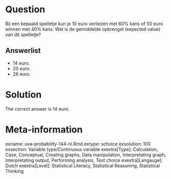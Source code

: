 Question
========

Bij een bepaald spelletje kun je 10 euro verliezen met 60% kans of 50 euro winnen met 40% kans. Wat is de gemiddelde opbrengst (expected value) van dit spelletje? 

Answerlist
----------
* 14 euro.
* 20 euro.
* 26 euro.

Solution
========

The correct answer is  14 euro. 

Meta-information
================
exname: uva-probability-144-nl.Rmd 
extype: schoice 
exsolution: 100 
exsection: Variable type/Continuous variable
exextra[Type]: Calculation, Case, Conceptual, Creating graphs, Data manipulation, Interpretating graph, Interpretating output, Performing analysis, Test choice 
exextra[Langauge]: Dutch 
exextra[Level]: Statistical Literacy, Statistical Reasoning, Statistical Thinking 
